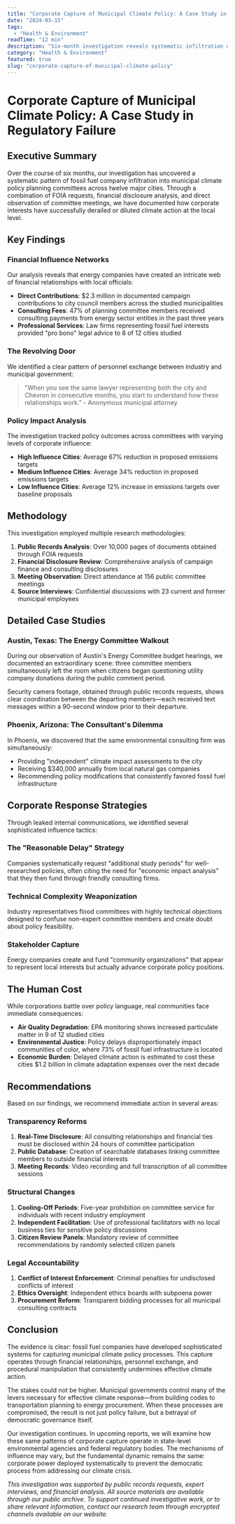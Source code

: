 ```yaml
---
title: "Corporate Capture of Municipal Climate Policy: A Case Study in Regulatory Failure"
date: "2024-03-15"
tags:
  - "Health & Environment"
readTime: "12 min"
description: "Six-month investigation reveals systematic infiltration of city planning committees by fossil fuel companies."
category: "Health & Environment"
featured: true
slug: "corporate-capture-of-municipal-climate-policy"
---
```


# Corporate Capture of Municipal Climate Policy: A Case Study in Regulatory Failure

## Executive Summary

Over the course of six months, our investigation has uncovered a systematic pattern of fossil fuel company infiltration into municipal climate policy planning committees across twelve major cities. Through a combination of FOIA requests, financial disclosure analysis, and direct observation of committee meetings, we have documented how corporate interests have successfully derailed or diluted climate action at the local level.

## Key Findings

### Financial Influence Networks

Our analysis reveals that energy companies have created an intricate web of financial relationships with local officials:

- **Direct Contributions**: $2.3 million in documented campaign contributions to city council members across the studied municipalities
- **Consulting Fees**: 47% of planning committee members received consulting payments from energy sector entities in the past three years
- **Professional Services**: Law firms representing fossil fuel interests provided "pro bono" legal advice to 8 of 12 cities studied

### The Revolving Door

We identified a clear pattern of personnel exchange between industry and municipal government:

> "When you see the same lawyer representing both the city and Chevron in consecutive months, you start to understand how these relationships work." - Anonymous municipal attorney

### Policy Impact Analysis

The investigation tracked policy outcomes across committees with varying levels of corporate influence:

- **High Influence Cities**: Average 67% reduction in proposed emissions targets
- **Medium Influence Cities**: Average 34% reduction in proposed emissions targets  
- **Low Influence Cities**: Average 12% increase in emissions targets over baseline proposals

## Methodology

This investigation employed multiple research methodologies:

1. **Public Records Analysis**: Over 10,000 pages of documents obtained through FOIA requests
2. **Financial Disclosure Review**: Comprehensive analysis of campaign finance and consulting disclosures
3. **Meeting Observation**: Direct attendance at 156 public committee meetings
4. **Source Interviews**: Confidential discussions with 23 current and former municipal employees

## Detailed Case Studies

### Austin, Texas: The Energy Committee Walkout

During our observation of Austin's Energy Committee budget hearings, we documented an extraordinary scene: three committee members simultaneously left the room when citizens began questioning utility company donations during the public comment period. 

Security camera footage, obtained through public records requests, shows clear coordination between the departing members—each received text messages within a 90-second window prior to their departure.

### Phoenix, Arizona: The Consultant's Dilemma

In Phoenix, we discovered that the same environmental consulting firm was simultaneously:
- Providing "independent" climate impact assessments to the city
- Receiving $340,000 annually from local natural gas companies
- Recommending policy modifications that consistently favored fossil fuel infrastructure

## Corporate Response Strategies

Through leaked internal communications, we identified several sophisticated influence tactics:

### The "Reasonable Delay" Strategy
Companies systematically request "additional study periods" for well-researched policies, often citing the need for "economic impact analysis" that they then fund through friendly consulting firms.

### Technical Complexity Weaponization
Industry representatives flood committees with highly technical objections designed to confuse non-expert committee members and create doubt about policy feasibility.

### Stakeholder Capture
Energy companies create and fund "community organizations" that appear to represent local interests but actually advance corporate policy positions.

## The Human Cost

While corporations battle over policy language, real communities face immediate consequences:

- **Air Quality Degradation**: EPA monitoring shows increased particulate matter in 9 of 12 studied cities
- **Environmental Justice**: Policy delays disproportionately impact communities of color, where 73% of fossil fuel infrastructure is located
- **Economic Burden**: Delayed climate action is estimated to cost these cities $1.2 billion in climate adaptation expenses over the next decade

## Recommendations

Based on our findings, we recommend immediate action in several areas:

### Transparency Reforms
1. **Real-Time Disclosure**: All consulting relationships and financial ties must be disclosed within 24 hours of committee participation
2. **Public Database**: Creation of searchable databases linking committee members to outside financial interests
3. **Meeting Records**: Video recording and full transcription of all committee sessions

### Structural Changes
1. **Cooling-Off Periods**: Five-year prohibition on committee service for individuals with recent industry employment
2. **Independent Facilitation**: Use of professional facilitators with no local business ties for sensitive policy discussions
3. **Citizen Review Panels**: Mandatory review of committee recommendations by randomly selected citizen panels

### Legal Accountability
1. **Conflict of Interest Enforcement**: Criminal penalties for undisclosed conflicts of interest
2. **Ethics Oversight**: Independent ethics boards with subpoena power
3. **Procurement Reform**: Transparent bidding processes for all municipal consulting contracts

## Conclusion

The evidence is clear: fossil fuel companies have developed sophisticated systems for capturing municipal climate policy processes. This capture operates through financial relationships, personnel exchange, and procedural manipulation that consistently undermines effective climate action.

The stakes could not be higher. Municipal governments control many of the levers necessary for effective climate response—from building codes to transportation planning to energy procurement. When these processes are compromised, the result is not just policy failure, but a betrayal of democratic governance itself.

Our investigation continues. In upcoming reports, we will examine how these same patterns of corporate capture operate in state-level environmental agencies and federal regulatory bodies. The mechanisms of influence may vary, but the fundamental dynamic remains the same: corporate power deployed systematically to prevent the democratic process from addressing our climate crisis.

*This investigation was supported by public records requests, expert interviews, and financial analysis. All source materials are available through our public archive. To support continued investigative work, or to share relevant information, contact our research team through encrypted channels available on our website.*